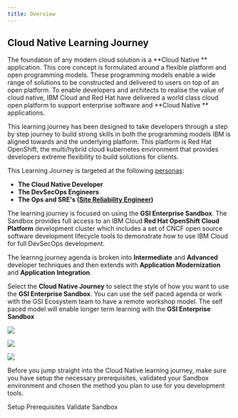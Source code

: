 ```yaml
---
title: Overview
---
```


## Cloud Native Learning Journey

The foundation of any modern cloud solution is a **Cloud Native
** application. This core concept is formulated around a flexible platform
 and open programming models. These programming models enable a wide range of
  solutions to be constructed and delivered to users on top of an open
   platform. To enable developers and architects to realise the value of
    cloud native, IBM Cloud and Red Hat have delivered a world class cloud
     open platform to support enterprise software and **Cloud Native
     ** applications.

This learning journey has been designed to take developers through a step by
 step journey to build strong skills in both the programming models IBM is
  aligned towards and the underlying platform. This platform is Red Hat
   OpenShift, the multi/hybrid cloud kubernetes environment that provides developers extreme flexibility to build solutions for clients.

This Learning Journey is targeted at the following  [personas](https://www.ibm.com/garage/method/practices/think/practice_personas/):
- **The Cloud Native Developer**
- **The DevSecOps Engineers**
- **The Ops and SRE's ([Site Reliability Engineer](https://en.wikipedia.org/wiki/Site_Reliability_Engineering))**

The learning journey is focused on using the **GSI Enterprise Sandbox**. The
 Sandbox provides full access to an IBM Cloud **Red Hat OpenShift Cloud
  Platform** development cluster which includes a set of CNCF open source
   software development lifecycle tools to demonstrate how to use IBM Cloud
    for full DevSecOps development.

The learnng journey agenda is broken into **Intermediate** and **Advanced** developer techniques and then extends with **Application Modernization** and **Application Integration**.

Select the **Cloud Native Journey** to select the style of how you want to
 use the **GSI Enterprise Sandbox**. You can use the self paced agenda or
  work with the GSI Ecosystem team to have a remote workshop model. The self
   paced model will enable longer term learning with the **GSI Enterprise
    Sandbox**

<Row>

<Column colLg={4} colMd={4} noGutterMdLeft>
<ArticleCard
    color="dark"
    title="Developer Intermediate"
    subTitle="Understand the key tasks to get started building Cloud Native
     applications with Red Hat Openshift"
    href="/enablement/developer-intermediate"
    >

![](./images/code.jpg)

</ArticleCard>
</Column>




<Column colLg={4} colMd={4} noGutterMdLeft>
<ArticleCard
    color="dark"
    title="Concepts"
    subTitle="Start by understanding the fundamental concepts for Cloud Native solutions"
    href="/concepts/cloud-native-overview"
    >

![](./images/inlinekube.jpg)

</ArticleCard>
</Column>

<Column colLg={4} colMd={4} noGutterMdLeft>
<ArticleCard
    color="dark"
    title="Useful Pre-learning"
    subTitle="Before you embark on your first Red Hat OpenShift cloud native
     application work through the pre learning exercises"
    href="/activation/overview"
    >

![](./images/prelearning.jpg)

</ArticleCard>
</Column>

</Row>

Before you jump straight into the Cloud Native learning journey, make sure
 you have setup the necessary prerequisites, validated your Sandbox
  environment and chosen the method you plan to use for you development tools.

<AnchorLinks>
    <AnchorLink to="/ibm-gsi-cloudnative-journey/getting-started/prereqs">Setup Prerequisites</AnchorLink>
    <AnchorLink to="/ibm-gsi-cloudnative-journey/getting-started/checksetup">Validate Sandbox</AnchorLink>
</AnchorLinks>
